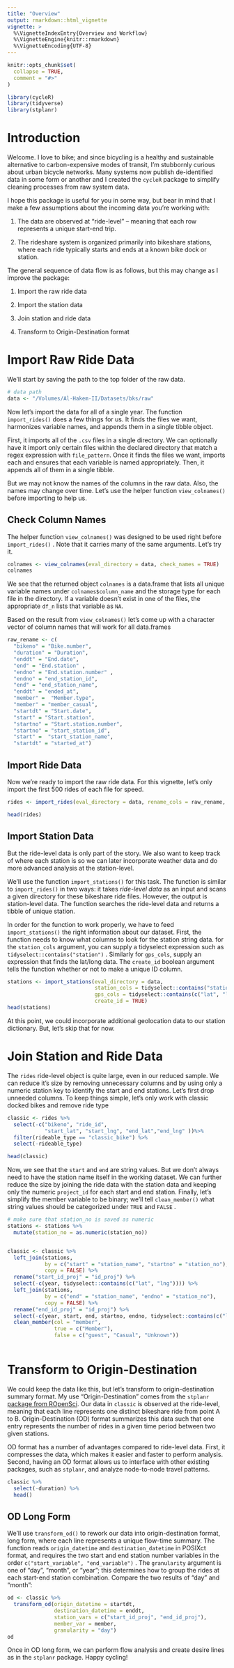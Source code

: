 ```yaml
---
title: "Overview"
output: rmarkdown::html_vignette
vignette: >
  %\VignetteIndexEntry{Overview and Workflow}
  %\VignetteEngine{knitr::rmarkdown}
  %\VignetteEncoding{UTF-8}
---
```


```r
knitr::opts_chunk$set(
  collapse = TRUE,
  comment = "#>"
)
```

```r
library(cycleR)
library(tidyverse)
library(stplanr)
```

# Introduction

Welcome. I love to bike; and since bicycling is a healthy and sustainable alternative to carbon-expensive modes of transit, I'm stubbornly curious about urban bicycle networks. Many systems now publish de-identified data in some form or another and I created the `cycleR` package to simplify cleaning processes from raw system data.

I hope this package is useful for you in some way, but bear in mind that I make a few assumptions about the incoming data you're working with:

1.  The data are observed at "ride-level" -- meaning that each row represents a unique start-end trip.

2.  The rideshare system is organized primarily into bikeshare stations, where each ride typically starts and ends at a known bike dock or station.

The general sequence of data flow is as follows, but this may change as I improve the package:

1.  Import the raw ride data

2.  Import the station data

3.  Join station and ride data

4.  Transform to Origin-Destination format

# Import Raw Ride Data

We'll start by saving the path to the top folder of the raw data.

```r
# data path
data <- "/Volumes/Al-Hakem-II/Datasets/bks/raw"
```

Now let's import the data for all of a single year. The function `import_rides()` does a few things for us. It finds the files we want, harmonizes variable names, and appends them in a single tibble object.

First, it imports all of the `.csv` files in a single directory. We can optionally have it import only certain files within the declared directory that match a regex expression with `file_pattern`. Once it finds the files we want, imports each and ensures that each variable is named appropriately. Then, it appends all of them in a single tibble.

But we may not know the names of the columns in the raw data. Also, the names may change over time. Let's use the helper function `view_colnames()` before importing to help us.

## Check Column Names

The helper function `view_colnames()` was designed to be used right before `import_rides()` . Note that it carries many of the same arguments. Let's try it.

```r
colnames <- view_colnames(eval_directory = data, check_names = TRUE)
colnames
```

We see that the returned object `colnames` is a data.frame that lists all unique variable names under `colnames$column_name` and the storage type for each file in the directory. If a variable doesn't exist in one of the files, the appropriate `df_n` lists that variable as `NA`.

Based on the result from `view_colnames()` let's come up with a character vector of column names that will work for all data.frames

```r
raw_rename <- c(
  "bikeno" = "Bike.number",
  "duration" = "Duration",
  "enddt" = "End.date",
  "end" = "End.station" ,
  "endno" = "End.station.number" , 
  "endno" = "end_station_id",
  "end" = "end_station_name", 
  "enddt" = "ended_at",
  "member" =  "Member.type",        
  "member" = "member_casual",
  "startdt" = "Start.date",          
  "start" = "Start.station",
  "startno" = "Start.station.number", 
  "startno" = "start_station_id",   
  "start" =  "start_station_name",
  "startdt" = "started_at")
```

## Import Ride Data

Now we're ready to import the raw ride data. For this vignette, let's only import the first 500 rides of each file for speed.

```r
rides <- import_rides(eval_directory = data, rename_cols = raw_rename, nrows = 500)

head(rides)
```

## Import Station Data

But the ride-level data is only part of the story. We also want to keep track of where each station is so we can later incorporate weather data and do more advanced analysis at the station-level.

We'll use the function `import_stations()` for this task. The function is similar to `import_rides()` in two ways: it takes *ride-level data* as an input and scans a given directory for these bikeshare ride files. However, the output is station-level data. The function searches the ride-level data and returns a tibble of unique station.

In order for the function to work properly, we have to feed `import_stations()` the right information about our dataset. First, the function needs to know what columns to look for the station string data. for the `station_cols` argument, you can supply a tidyselect expression such as `tidyselect::contains("station")` . Similarly for `gps_cols`, supply an expression that finds the lat/long data. The `create_id` boolean argument tells the function whether or not to make a unique ID column.

```r
stations <- import_stations(eval_directory = data,
                            station_cols = tidyselect::contains("station"),
                            gps_cols = tidyselect::contains(c("lat", "lng")),
                            create_id = TRUE)
head(stations)
```

At this point, we could incorporate additional geolocation data to our station dictionary. But, let's skip that for now.

# Join Station and Ride Data

The `rides` ride-level object is quite large, even in our reduced sample. We can reduce it's size by removing unnecessary columns and by using only a numeric station key to identify the start and end stations. Let's first drop unneeded columns. To keep things simple, let's only work with classic docked bikes and remove ride type

```r
classic <- rides %>%
  select(-c("bikeno", "ride_id",
            "start_lat", "start_lng", "end_lat","end_lng" ))%>%
  filter(rideable_type == "classic_bike") %>%
  select(-rideable_type)

head(classic)
```

Now, we see that the `start` and `end` are string values. But we don't always need to have the station name itself in the working dataset. We can further reduce the size by joining the ride data with the station data and keeping only the numeric `project_id` for each start and end station. Finally, let's simplify the member variable to be binary; we'll tell `clean_member()` what string values should be categorized under `TRUE` and `FALSE` .

```r
# make sure that station_no is saved as numeric
stations <- stations %>%
  mutate(station_no = as.numeric(station_no))


classic <- classic %>%
  left_join(stations, 
            by = c("start" = "station_name", "startno" = "station_no"),
            copy = FALSE) %>%
  rename("start_id_proj" = "id_proj") %>%
  select(-c(year, tidyselect::contains(c("lat", "lng")))) %>%
  left_join(stations, 
            by = c("end" = "station_name", "endno" = "station_no"),
            copy = FALSE) %>%
  rename("end_id_proj" = "id_proj") %>%
  select(-c(year, start, end, startno, endno, tidyselect::contains(c("lat", "lng")))) %>%
  clean_member(col = "member", 
               true = c("Member"), 
               false = c("guest", "Casual", "Unknown"))
  
```

# Transform to Origin-Destination

We could keep the data like this, but let's transform to origin-destination summary format. My use "Origin-Destination" comes from the `stplanr` [package from ROpenSci](https://docs.ropensci.org/stplanr/articles/stplanr-od.html). Our data in `classic` is observed at the ride-level, meaning that each line represents one distinct bikeshare ride from point A to B. Origin-Destination (OD) format summarizes this data such that one entry represents the number of rides in a given time period between two given stations.

OD format has a number of advantages compared to ride-level data. First, it compresses the data, which makes it easier and faster to perform analysis. Second, having an OD format allows us to interface with other existing packages, such as `stplanr`, and analyze node-to-node travel patterns.

```r
classic %>%
  select(-duration) %>%
  head()
```

## OD Long Form

We'll use `transform_od()` to rework our data into origin-destination format, long form, where each line represents a unique flow-time summary. The function reads `origin_datetime` and `destination_datetime` in POSIXct format, and requires the two start and end station number variables in the order `c("start_variable", "end_variable")` . The `granularity` argument is one of "day", "month", or "year"; this determines how to group the rides at each start-end station combination. Compare the two results of "day" and "month":

```r
od <- classic %>%
  transform_od(origin_datetime = startdt,
               destination_datetime = enddt,
               station_vars = c("start_id_proj", "end_id_proj"),
               member_var = member,
               granularity = "day")
od
```

Once in OD long form, we can perform flow analysis and create desire lines as in the `stplanr` package. Happy cycling!
